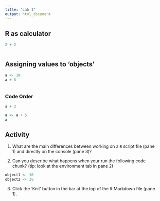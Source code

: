 ```yaml
---
title: "Lab 1"
output: html_document
---
```


## R as calculator

```r
2 + 2
```

```r

```

## Assigning values to 'objects'

```r
a <- 10
a + 5
```

```r

```

### Code Order

```r
a + 2
```

```r
a <- a + 5
a
```

## Activity

1. What are the main differences between working on a `R` script file (pane 1) and directly on the console (pane 3)?


2. Can you describe what happens when your run the following code chunk? (tip: look at the environment tab in pane 2)

```r
object1 <- 10
object2 <- 30
```

3. Click the 'Knit' button in the bar at the top of the R Markdown file (pane 1).
